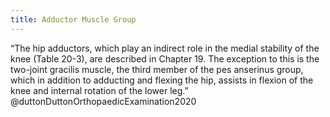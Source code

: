 ```yaml
---
title: Adductor Muscle Group
---
```


"The hip adductors, which play an indirect role in the medial stability of the knee (Table 20-3), are described in Chapter 19. The exception to this is the two-joint gracilis muscle, the third member of the pes anserinus group, which in addition to adducting and flexing the hip, assists in flexion of the knee and internal rotation of the lower leg." @duttonDuttonOrthopaedicExamination2020 

